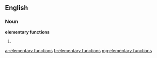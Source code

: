 ==English==

===Noun===
'''elementary functions'''

# {{plural of|elementary function}}

[[ar:elementary functions]]
[[fr:elementary functions]]
[[mg:elementary functions]]